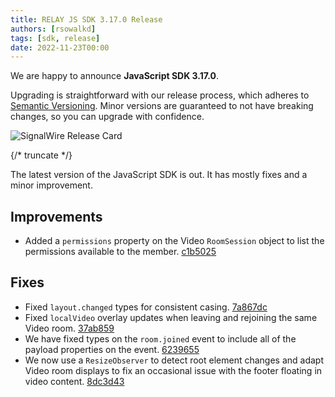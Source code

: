 ---
title: RELAY JS SDK 3.17.0 Release
authors: [rsowalkd]
tags: [sdk, release]
date: 2022-11-23T00:00
---

We are happy to announce **JavaScript SDK 3.17.0**.

Upgrading is straightforward with our release process, which adheres to [Semantic Versioning](https://semver.org/).
Minor versions are guaranteed to not have breaking changes, so you can upgrade with confidence.

![SignalWire Release Card](./_img/img.png)


{/* truncate */}

The latest version of the JavaScript SDK is out. It has mostly fixes and a minor improvement.

## Improvements
- Added a `permissions` property on the Video `RoomSession` object to list the permissions available to the member. [c1b5025](https://github.com/signalwire/signalwire-js/commit/c1b5025e508d2352e51287693afa2abab2ced4c0)

## Fixes
- Fixed `layout.changed` types for consistent casing. [7a867dc](https://github.com/signalwire/signalwire-js/commit/7a867dce9e3ec67a5403cb177afdb2a9da40ffde)
- Fixed `localVideo` overlay updates when leaving and rejoining the same Video room. [37ab859](https://github.com/signalwire/signalwire-js/commit/37ab859d2883efcef34d7d594ad241ee0a9cbef4)
- We have fixed types on the `room.joined` event to include all of the payload properties on the event. [6239655](https://github.com/signalwire/signalwire-js/commit/6239655b14775da9aa3cb9d0bd3b8e5178fb4b97)
- We now use a `ResizeObserver` to detect root element changes and adapt Video room displays to fix an occasional issue with the footer floating in video content. [8dc3d43](https://github.com/signalwire/signalwire-js/commit/8dc3d43acc79ae8b309535df27848033513ed03e)